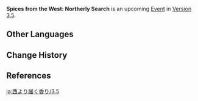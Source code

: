 <!--{{EventTabs}}-->
{{Stub}}
{{Event
|name              = Spices from the West: Northerly Search
|image             = Spices from the West Northerly Search.png
|type              = In-Game
|time_known        = no
|time_start        = <!--2023-01-01 10:00:00-->
<!--|time_start_offset = GMT+8-->
|time_end          = <!--2023-12-31 03:59:59-->
<!--|time_end_offset   = GMT+8-->
|link              = 
|link2             = 
}}
{{Description|A familiar face has showed up at [[Good Hunter]]. Help complete her research, and fine rewards shall be yours...}}
'''Spices from the West: Northerly Search''' is an upcoming [[Event]] in [[Version 3.5]].
<!--
==Event Details==
===Duration===
* 
===Requirements===
* 
===Summary===
* 
--><!--
==Battle Pass Missions==
{{Battle Pass Missions
|name     = 
|mission1 = {{Color|[Event]}}
|exp1     = 
|mission2 = {{Color|[Event]}}
|exp2     = 
|mission3 = {{Color|[Event]}}
|exp3     = 
}}
-->
==Other Languages==
{{Other Languages
|en      = Spices from the West: Northerly Search
|zhs     = 有香自西来・寻味北地
|zhs_rm  = Yǒu Xiāng Zì Xī Lái - Xún Wèi Běidì
|zht     = 有香自西來・尋味北地
|zht_rm  = Yǒu Xiāng Zì Xī Lái - Xún Wèi Běidì
|zh_tl   = Aroma From the West - Taste of the North
|ja      = 西より届く香り · 北地のグルメ
|ja_rm   = Nishi yori Todoku Kaori - Hokuchi no Gurume<ref>YouTube: [https://www.youtube.com/watch?v=20UuA9RSHP4 Ver.3.5「風花の吐息」予告番組]</ref>
|ja_tl   = Aroma from the West - Gourmet in the Northland
|ko      = 서쪽에서 풍겨오는 향기・북녘<->의 맛
|ko_tl   = Scent From the West - Taste of the North
|es      = Dale sabor a la vida: Aromas septentrionales
|es_tl   = Spice Up Life: Northern Aromas
|fr      = Épices venues de l'ouest : Goût du Nord
|fr_tl   = Spices from the West: Taste of the North
|ru      = Пряности запада: Северные изыскания
|ru_tl   = Spices of the West: Northern Searches
|th      = กลิ่นหอมจากทางตะวันตก: การค้นหาในแดนเหนือ
|th_rm   = Klin Hom Chak Thang Tawantok: Karn Khon-ha Nai Daen Nuea
|th_tl   = The Scent from the West: Northern Searches
|vi      = Hương Thơm Từ Phương Tây - Vị Bắc
|vi_tl   = 
|de      = Würze aus dem Westen – Aromen aus dem Norden
|de_tl   = 
|id      = Aroma dari Barat: Mencari Rasa di Utara
|id_tl   = Aroma From the West: Finding Taste in the North
|pt      = Sabores Ocidentais - Aromas Setentrionais
|pt_tl   = 
|tr      = Batıdan Gelen Baharatlar: Kuzeyde Keşif
|tr_tl   = 
|it      = Spezie d'Occidente: Ricerca a nord
|it_tl   = Spaces of the West: Research in the North
}}

==Change History==
{{Change History|3.5}}

==References==
{{Reflist}}

[[ja:西より届く香り/3.5]]